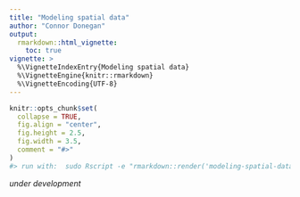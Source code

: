 ```yaml
---
title: "Modeling spatial data"
author: "Connor Donegan"
output:
  rmarkdown::html_vignette:
    toc: true
vignette: >
  %\VignetteIndexEntry{Modeling spatial data}
  %\VignetteEngine{knitr::rmarkdown}
  %\VignetteEncoding{UTF-8}
---
```


```r
knitr::opts_chunk$set(
  collapse = TRUE,
  fig.align = "center",
  fig.height = 2.5,
  fig.width = 3.5,
  comment = "#>"
)
#> run with:  sudo Rscript -e "rmarkdown::render('modeling-spatial-data.Rmd')"
```

*under development*